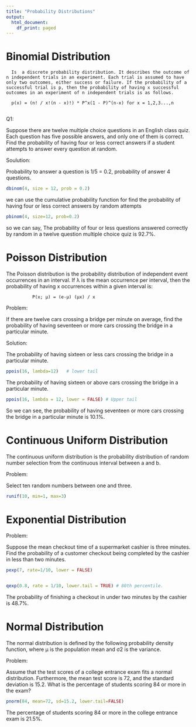 ---
title: "Probability Distributions"
output:
  html_document:
    df_print: paged
---

# Binomial Distribution
      Is  a discrete probability distribution. It describes the outcome of n independent trials in an experiment. Each trial is assumed to have only two outcomes, either success or failure. If the probability of a successful trial is p, then the probability of having x successful outcomes in an experiment of n independent trials is as follows.
      
      p(x) = (n! / x!(n - x)!) * P^x(1 - P)^(n-x) for x = 1,2,3...,n
      
Q1:

Suppose there are twelve multiple choice questions in an English class quiz. Each question has five possible answers, and only one of them is correct. Find the probability of having four or less correct answers if a student attempts to answer every question at random.

Soulution:

Probability to answer a question is  1/5 = 0.2, probability of answer 4 questions. 
```{r}
dbinom(4, size = 12, prob = 0.2)

```
we can use the cumulative probability function for find the probability of having four or less correct answers by random attempts

```{r}
pbinom(4, size=12, prob=0.2)

```

so we can say, The probability of four or less questions answered correctly by random in a twelve question multiple choice quiz is 92.7%.


# Poisson Distribution

The Poisson distribution is the probability distribution of independent event occurrences in an interval. If λ is the mean occurrence per interval, then the probability of having x occurrences within a given interval is:
              
              P(x; μ) = (e-μ) (μx) / x

Problem:

If there are twelve cars crossing a bridge per minute on average, find the probability of having seventeen or more cars crossing the bridge in a particular minute.

Solution:

The probability of having sixteen or less cars crossing the bridge in a particular minute.

```{r}
ppois(16, lambda=12)   # lower tail 

```

The probability of having sixteen or above cars crossing the bridge in a particular 
minute.

```{r}
ppois(16, lambda = 12, lower = FALSE) # Upper tail

```

So we can see, the probability of having seventeen or more cars crossing the bridge in a particular minute is 10.1%.

# Continuous Uniform Distribution

The continuous uniform distribution is the probability distribution of random number selection from the continuous interval between a and b.

Problem:

Select ten random numbers between one and three.

```{r}
runif(10, min=1, max=3)

```

# Exponential Distribution

Problem:

Suppose the mean checkout time of a supermarket cashier is three minutes. Find the probability of a customer checkout being completed by the cashier in less than two minutes.

```{r}
pexp(7, rate=1/10, lower = FALSE)


qexp(0.8, rate = 1/10, lower.tail = TRUE) # 80th percentile.

```

The probability of finishing a checkout in under two minutes by the cashier is 48.7%.


# Normal Distribution

The normal distribution is defined by the following probability density function, where μ is the population mean and σ2 is the variance.

Problem:

Assume that the test scores of a college entrance exam fits a normal distribution. Furthermore, the mean test score is 72, and the standard deviation is 15.2. What is the percentage of students scoring 84 or more in the exam?

```{r}
pnorm(84, mean=72, sd=15.2, lower.tail=FALSE) 

```

The percentage of students scoring 84 or more in the college entrance exam is 21.5%.




















